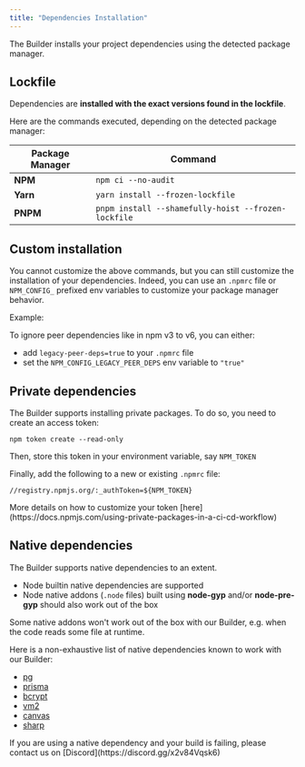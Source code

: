 ```yaml
---
title: "Dependencies Installation"
---
```


The Builder installs your project dependencies using the detected package
manager.

## Lockfile

Dependencies are **installed with the exact versions found in
the lockfile**.

Here are the commands executed, depending on the detected package manager:

| Package Manager | Command                                             |
| --------------- | --------------------------------------------------- |
| **NPM**         | `npm ci --no-audit`                                 |
| **Yarn**        | `yarn install --frozen-lockfile`                    |
| **PNPM**        | `pnpm install --shamefully-hoist --frozen-lockfile` |

## Custom installation

You cannot customize the above commands, but you can still customize the installation of your dependencies.
Indeed, you can use an `.npmrc` file or `NPM_CONFIG_` prefixed env variables to customize your package manager behavior.

Example:

To ignore peer dependencies like in npm v3 to v6, you can either:

- add `legacy-peer-deps=true` to your `.npmrc` file
- set the `NPM_CONFIG_LEGACY_PEER_DEPS` env variable to `"true"`

## Private dependencies

The Builder supports installing private packages.
To do so, you need to create an access token:

```
npm token create --read-only
```

Then, store this token in your environment variable, say `NPM_TOKEN`

Finally, add the following to a new or existing `.npmrc` file:

```
//registry.npmjs.org/:_authToken=${NPM_TOKEN}
```

<Tip>
  More details on how to customize your token
  [here](https://docs.npmjs.com/using-private-packages-in-a-ci-cd-workflow)
</Tip>

## Native dependencies

The Builder supports native dependencies to an extent.

- Node builtin native dependencies are supported
- Node native addons (`.node` files) built using **node-gyp** and/or **node-pre-gyp** should also work out of the box

Some native addons won't work out of the box with our Builder, e.g. when the code reads some file at runtime.

Here is a non-exhaustive list of native dependencies known to work with our Builder:

- [pg](https://www.npmjs.com/package/pg)
- [prisma](https://www.npmjs.com/package/prisma)
- [bcrypt](https://www.npmjs.com/package/bcrypt)
- [vm2](https://www.npmjs.com/package/vm2)
- [canvas](https://www.npmjs.com/package/canvas)
- [sharp](https://www.npmjs.com/package/sharp)

<Tip>
  If you are using a native dependency and your build is failing, please contact
  us on [Discord](https://discord.gg/x2v84Vqsk6)
</Tip>
